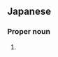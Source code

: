 ==Japanese==
{{ja-kanjitab|ゆい|な}}

===Proper noun===
{{ja-pos|ゆいな|proper}}

# {{given name|female|lang=ja|sort=ゆいな}}